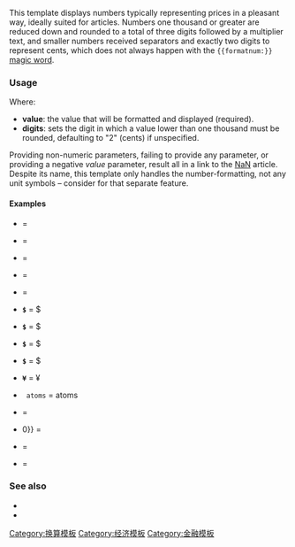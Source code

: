 {{Documentation subpage}}
This template displays numbers typically representing prices in a pleasant way, ideally suited for articles. Numbers one thousand or greater are reduced down and rounded to a total of three digits followed by a multiplier text, and smaller numbers received separators and exactly two digits to represent cents, which does not always happen with the <tt><nowiki>{{formatnum:}}</nowiki></tt> [[Help:Magic words|magic word]].

=== Usage ===

 {{tlx|Format price|value|digits}}

Where:

* '''value''': the value that will be formatted and displayed (required).
* '''digits''': sets the digit in which a value lower than one thousand must be rounded, defaulting to "2" (cents) if unspecified.

Providing non-numeric parameters, failing to provide any parameter, or providing a negative ''value'' parameter, result all in a link to the [[NaN]] article. Despite its name, this template only handles the number-formatting, not any unit symbols – consider {{tl|currency}} for that separate feature.

==== Examples ====
* {{aye}} {{tlx|Format price|1.2}} = {{Format price|1.2}}
* {{aye}} {{tlx|Format price|456.789}} = {{Format price|456.789}}
* {{aye}} {{tlx|Format price|456.789|1}} = {{Format price|456.789|1}}
* {{aye}} {{tlx|Format price|456.789|0}} = {{Format price|456.789|0}}
* {{aye}} {{tlx|Format price|456.789|-2}} = {{Format price|456.789|-2}}
* {{aye}} <tt>'''$'''{{tlx|Format price|1234}}</tt> = ${{Format price|1234}}
* {{aye}} <tt>'''$'''{{tlx|Format price|12345}}</tt> = ${{Format price|12345}}
* {{aye}} <tt>'''$'''{{tlx|Format price|123456}}</tt> = ${{Format price|123456}}
* {{aye}} <tt>'''$'''{{tlx|Format price|1000000}}</tt> = ${{Format price|1000000}}
* {{aye}} <tt>'''¥'''{{tlx|Format price|98765432109876}}</tt> = ¥{{Format price|98765432109876}}
* {{aye}} <tt>{{tlx|Format price|7.86178E+25}} atoms</tt> = {{Format price|7.86E+25}} atoms
* {{nay}} {{tlx|Format price}} = {{Format price}}
* {{nay}} {{tlx|Format price|{{!}}0}} = {{Format price||0}}
* {{nay}} {{tlx|Format price|-100}} = {{Format price|-100}}
* {{nay}} {{tlx|Format price|xyz|A}} = {{Format price|xyz|A}}

=== See also ===
* {{tl|Inflation}}
* {{tl|Inflation-fn}}

<includeonly>
{{DEFAULTSORT:{{BASEPAGENAME}}}}
[[Category:换算模板]]<!--[[Category:Currency conversion templates]]，短缺，改對應 母分類 -->
[[Category:经济模板]]
[[Category:金融模板]]
</includeonly>